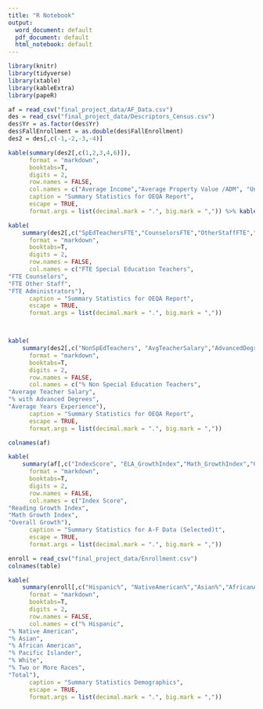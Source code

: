 ```yaml
---
title: "R Notebook"
output:
  word_document: default
  pdf_document: default
  html_notebook: default
---
```


```r
library(knitr)
library(tidyverse)
library(xtable)
library(kableExtra)
library(papeR)
```

```r
af = read_csv("final_project_data/AF_Data.csv")
des = read_csv("final_project_data/Descriptors_Census.csv")
des$Yr = as.factor(des$Yr)
des$FallEnrollment = as.double(des$FallEnrollment)
des2 = des[,c(-1,-2,-3,-4)]
```

```r

kable(summary(des2[,c(1,2,3,4,6)]), 
      format = "markdown",
      booktabs=T,
      digits = 2, 
      row.names = FALSE, 
      col.names = c("Average Income","Average Property Value /ADM", "Unemployment Rate","Poverty Rate","% Free & Reduced Lunch"),
      caption = "Summary Statistics for OEQA Report",
      escape = TRUE,
      format.args = list(decimal.mark = ".", big.mark = ",")) %>% kable_styling(position = 'center')

```

```r
kable(
    summary(des2[,c("SpEdTeachersFTE","CounselorsFTE","OtherStaffFTE","AdministratorsFTE")]), 
      format = "markdown",
      booktabs=T,
      digits = 2, 
      row.names = FALSE, 
      col.names = c("FTE Special Education Teachers",
"FTE Counselors",
"FTE Other Staff",
"FTE Administrators"),
      caption = "Summary Statistics for OEQA Report",
      escape = TRUE,
      format.args = list(decimal.mark = ".", big.mark = ","))




```
```r
kable(
    summary(des2[,c("NonSpEdTeachers", "AvgTeacherSalary","AdvancedDegrees","AvgYrsExperience")]), 
      format = "markdown",
      booktabs=T,
      digits = 2, 
      row.names = FALSE, 
      col.names = c("% Non Special Education Teachers",
"Average Teacher Salary",
"% with Advanced Degrees",
"Average Years Experience"),
      caption = "Summary Statistics for OEQA Report",
      escape = TRUE,
      format.args = list(decimal.mark = ".", big.mark = ","))
```

```r
colnames(af)
```
```r
kable(
    summary(af[,c("IndexScore", "ELA_GrowthIndex","Math_GrowthIndex","Overall_GrowthIndex")]), 
      format = "markdown",
      booktabs=T,
      digits = 2, 
      row.names = FALSE, 
      col.names = c("Index Score",
"Reading Growth Index",
"Math Growth Index",
"Overall Growth"),
      caption = "Summary Statistics for A-F Data (Selected)t",
      escape = TRUE,
      format.args = list(decimal.mark = ".", big.mark = ","))
```
```r
enroll = read_csv("final_project_data/Enrollment.csv")
colnames(table)
```


```r
kable(
    summary(enroll[,c("Hispanic%", "NativeAmerican%","Asian%","AfricanAmerican%","PacificIslander%", "White%", "TwoRaces%", "Total")]), 
      format = "markdown",
      booktabs=T,
      digits = 2, 
      row.names = FALSE, 
      col.names = c("% Hispanic",
"% Native American",
"% Asian",
"% African American",
"% Pacific Islander",
"% White",
"% Two or More Races",
"Total"),
      caption = "Summary Statistics Demographics",
      escape = TRUE,
      format.args = list(decimal.mark = ".", big.mark = ","))
```

